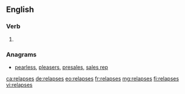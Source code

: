 ==English==

===Verb===
{{head|en|verb form}}

# {{en-third-person singular of|relapse}}

===Anagrams===
* [[pearless#English|pearless]], [[pleasers#English|pleasers]], [[presales#English|presales]], [[sales rep#English|sales rep]]

[[ca:relapses]]
[[de:relapses]]
[[eo:relapses]]
[[fr:relapses]]
[[mg:relapses]]
[[fi:relapses]]
[[vi:relapses]]